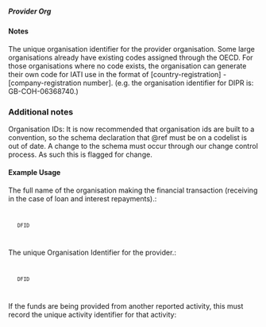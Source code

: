 ===== Provider Org ===== 
{{for revison 1.02}}

==== Notes ====
The unique organisation identifier for the provider organisation. Some large organisations already have existing codes assigned through the OECD. For those organisations where no code exists, the organisation can generate their own code for IATI use in the format of [country-registration] - [company-registration number]. (e.g. the organisation identifier for DIPR is: GB-COH-06368740.)
=== Additional notes ===
Organisation IDs: It is now recommended that organisation ids are built to a convention, so the schema declaration that @ref must be on a codelist is out of date. A change to the schema must occur through our change control process. As such this is flagged for change.

==== Example Usage ====

The full name of the organisation making the financial transaction (receiving in the case of loan and interest repayments).:

<code xml>
    <provider-org>DFID</provider-org>
</code>

The unique Organisation Identifier for the provider.:

<code xml>
    <provider-org ref="GB-1">DFID</provider-org>
</code>

If the funds are being provided from another reported activity, this must record the unique activity identifier for that activity:

<code xml>
    <provider-org provider-activity-id="GB-1-10538"/>
</code>